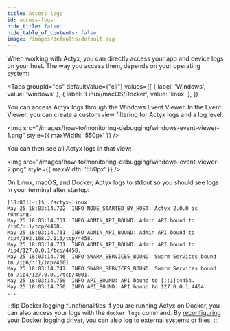 ```yaml
---
title: Access logs
id: access-logs
hide_title: false
hide_table_of_contents: false
image: /images/defaults/default.svg
---
```


When working with Actyx, you can directly access your app and device logs on your host.
The way you access them, depends on your operating system:


<Tabs
  groupId="os"
  defaultValue={"cli"}
  values={[
    { label: 'Windows', value: 'windows' },
    { label: 'Linux/macOS/Docker', value: 'linux' },
  ]}
>


<TabItem value="windows">


You can access Actyx logs through the Windows Event Viewer. In the Event Viewer, you can create a custom view filtering for Actyx logs and a log level:

<img
  src="/images/how-to/monitoring-debugging/windows-event-viewer-1.png"
  style={{ maxWidth: '550px' }}
/>

You can then see all Actyx logs in that view:

<img
  src="/images/how-to/monitoring-debugging/windows-event-viewer-2.png"
  style={{ maxWidth: '550px' }}
/>

</TabItem>
<TabItem value="linux">


On Linux, macOS, and Docker, Actyx logs to stdout so you should see logs in your terminal after startup:

```text
[18:03][~:]$ ./actyx-linux
May 25 18:03:14.722  INFO NODE_STARTED_BY_HOST: Actyx 2.0.0 is running.
May 25 18:03:14.731  INFO ADMIN_API_BOUND: Admin API bound to /ip6/::1/tcp/4458.
May 25 18:03:14.731  INFO ADMIN_API_BOUND: Admin API bound to /ip4/192.168.2.113/tcp/4458.
May 25 18:03:14.731  INFO ADMIN_API_BOUND: Admin API bound to /ip4/127.0.0.1/tcp/4458.
May 25 18:03:14.746  INFO SWARM_SERVICES_BOUND: Swarm Services bound to /ip6/::1/tcp/4001.
May 25 18:03:14.747  INFO SWARM_SERVICES_BOUND: Swarm Services bound to /ip4/127.0.0.1/tcp/4001.
May 25 18:03:14.750  INFO API_BOUND: API bound to [::1]:4454.
May 25 18:03:14.750  INFO API_BOUND: API bound to 127.0.0.1:4454.
...
```

:::tip Docker logging functionalities
If you are running Actyx on Docker, you can also access your logs with the `docker logs` command. By [reconfiguring your Docker logging driver](https://docs.docker.com/config/containers/logging/configure/), you can also log to external systems or files.
:::

</TabItem>
</Tabs>

